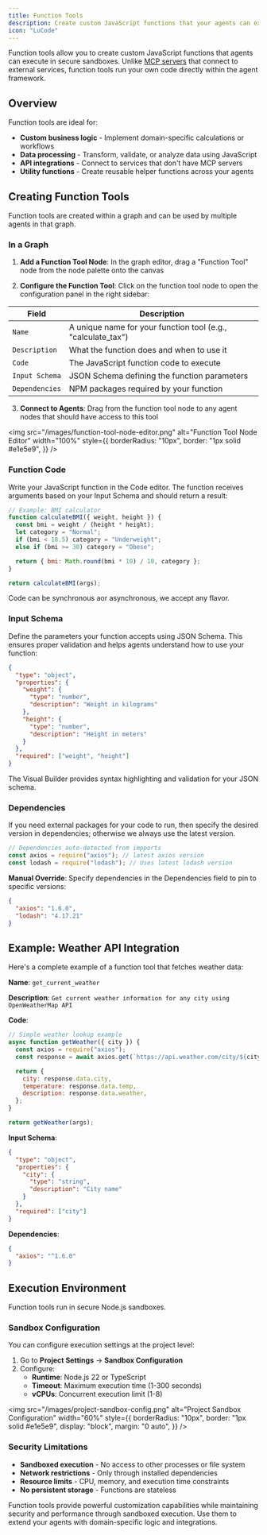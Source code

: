 ```yaml
---
title: Function Tools
description: Create custom JavaScript functions that your agents can execute directly in the Visual Builder
icon: "LuCode"
---
```


Function tools allow you to create custom JavaScript functions that agents can execute in secure sandboxes. Unlike [MCP servers](/visual-builder/mcp-servers) that connect to external services, function tools run your own code directly within the agent framework.

## Overview

Function tools are ideal for:

- **Custom business logic** - Implement domain-specific calculations or workflows
- **Data processing** - Transform, validate, or analyze data using JavaScript
- **API integrations** - Connect to services that don't have MCP servers
- **Utility functions** - Create reusable helper functions across your agents

## Creating Function Tools

Function tools are created within a graph and can be used by multiple agents in that graph.

### In a Graph

1. **Add a Function Tool Node**: In the graph editor, drag a "Function Tool" node from the node palette onto the canvas

2. **Configure the Function Tool**: Click on the function tool node to open the configuration panel in the right sidebar:

| Field          | Description                                                  |
| -------------- | ------------------------------------------------------------ |
| `Name`         | A unique name for your function tool (e.g., "calculate_tax") |
| `Description`  | What the function does and when to use it                    |
| `Code`         | The JavaScript function code to execute                      |
| `Input Schema` | JSON Schema defining the function parameters                 |
| `Dependencies` | NPM packages required by your function                       |

3. **Connect to Agents**: Drag from the function tool node to any agent nodes that should have access to this tool

<img
  src="/images/function-tool-node-editor.png"
  alt="Function Tool Node Editor"
  width="100%"
  style={{
    borderRadius: "10px",
    border: "1px solid #e1e5e9",
  }}
/>

### Function Code

Write your JavaScript function in the Code editor. The function receives arguments based on your Input Schema and should return a result:

```javascript
// Example: BMI calculator
function calculateBMI({ weight, height }) {
  const bmi = weight / (height * height);
  let category = "Normal";
  if (bmi < 18.5) category = "Underweight";
  else if (bmi >= 30) category = "Obese";

  return { bmi: Math.round(bmi * 10) / 10, category };
}

return calculateBMI(args);
```

<Note>Code can be synchronous aor asynchronous, we accept any flavor.</Note>

### Input Schema

Define the parameters your function accepts using JSON Schema. This ensures proper validation and helps agents understand how to use your function:

```json
{
  "type": "object",
  "properties": {
    "weight": {
      "type": "number",
      "description": "Weight in kilograms"
    },
    "height": {
      "type": "number",
      "description": "Height in meters"
    }
  },
  "required": ["weight", "height"]
}
```

The Visual Builder provides syntax highlighting and validation for your JSON schema.

### Dependencies

If you need external packages for your code to run, then specify the desired version in dependencies; otherwise we always use the latest version.

```javascript
// Dependencies auto-detected from impports
const axios = require("axios"); // latest axios version
const lodash = require("lodash"); // Uses latest lodash version
```

**Manual Override**: Specify dependencies in the Dependencies field to pin to specific versions:

```json
{
  "axios": "1.6.0",
  "lodash": "4.17.21"
}
```

## Example: Weather API Integration

Here's a complete example of a function tool that fetches weather data:

**Name**: `get_current_weather`

**Description**: `Get current weather information for any city using OpenWeatherMap API`

**Code**:

```javascript
// Simple weather lookup example
async function getWeather({ city }) {
  const axios = require("axios");
  const response = await axios.get(`https://api.weather.com/city/${city}`);

  return {
    city: response.data.city,
    temperature: response.data.temp,
    description: response.data.weather,
  };
}

return getWeather(args);
```

**Input Schema**:

```json
{
  "type": "object",
  "properties": {
    "city": {
      "type": "string",
      "description": "City name"
    }
  },
  "required": ["city"]
}
```

**Dependencies**:

```json
{
  "axios": "^1.6.0"
}
```

## Execution Environment

Function tools run in secure Node.js sandboxes.

### Sandbox Configuration

You can configure execution settings at the project level:

1. Go to **Project Settings** → **Sandbox Configuration**
2. Configure:
   - **Runtime**: Node.js 22 or TypeScript
   - **Timeout**: Maximum execution time (1-300 seconds)
   - **vCPUs**: Concurrent execution limit (1-8)

<img
  src="/images/project-sandbox-config.png"
  alt="Project Sandbox Configuration"
  width="60%"
  style={{
    borderRadius: "10px",
    border: "1px solid #e1e5e9",
    display: "block",
    margin: "0 auto",
  }}
/>

### Security Limitations

- **Sandboxed execution** - No access to other processes or file system
- **Network restrictions** - Only through installed dependencies
- **Resource limits** - CPU, memory, and execution time constraints
- **No persistent storage** - Functions are stateless

Function tools provide powerful customization capabilities while maintaining security and performance through sandboxed execution. Use them to extend your agents with domain-specific logic and integrations.
